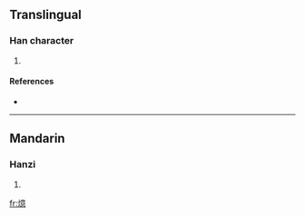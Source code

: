 ==Translingual==

===Han character===
{{Han char|rn=86|rad=火|as=13|sn=17|four=9083<sub>6</sub>|canj=火卜廿心 (FYTP)}}

# {{defn|Han|sort=火13}}

====References====
* {{Han ref|kx=0685.201|dkj=19493|hdz=32242.030|uh=71F1|ud=29169|bh=ED5D|bd=60765}}

----

==Mandarin==

===Hanzi===
{{cmn-hanzi|pin=[[yì]] ([[yi4]])|wg=i<sup>4</sup>}}

# {{defn|Mandarin|sort=火13}}

[[fr:燱]]